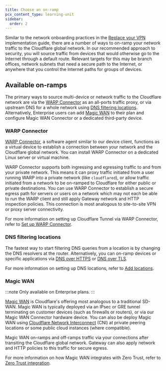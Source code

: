 ```yaml
---
title: Choose an on-ramp
pcx_content_type: learning-unit
sidebar:
  order: 2
---
```



Similar to the network onboarding practices in the [Replace your VPN](/learning-paths/replace-vpn/connect-private-network/) implementation guide, there are a number of ways to on-ramp your network traffic to the Cloudflare global network. In our recommended approach to security, you will source traffic from devices that would otherwise go to the Internet through a default route. Relevant targets for this may be branch offices, network subnets that need a secure path to the Internet, or anywhere that you control the Internet paths for groups of devices.

## Available on-ramps

The primary ways to source multi-device or network traffic to the Cloudflare network are via the [WARP Connector](#warp-connector-) as an all-ports traffic proxy, or via upstream DNS for a whole network using [DNS filtering locations](#dns-filtering-locations). Alternatively, Enterprise users can add [Magic WAN](#magic-wan) to their plan and configure Magic WAN Connector or a dedicated third-party device.

### WARP Connector <Badge text="Beta" variant="caution" size="small" />

[WARP Connector](/cloudflare-one/connections/connect-networks/private-net/warp-connector/), a software agent similar to our device client, functions as a virtual device to establish a connection between your network and the Cloudflare global network. You can install WARP Connector on a dedicated Linux server or virtual machine.

WARP Connector supports both ingressing and egressing traffic to and from your private network. This means it can proxy traffic initiated from a user running WARP into a private network (like <GlossaryTooltip term="cloudflared" link="/cloudflare-one/connections/connect-networks/get-started/">`cloudflared`</GlossaryTooltip>), or allow traffic initiated from a network to be on-ramped to Cloudflare for either public or private destinations. You can use WARP Connector to establish a secure egress path for servers or users on a network which may not each be able to run the WARP client and still apply Gateway network and HTTP inspection policies. This connection is most analogous to site-to-site VPN or proxy server connectivity.

For more information on setting up Cloudflare Tunnel via WARP Connector, refer to [Set up WARP Connector](/cloudflare-one/connections/connect-networks/private-net/warp-connector/).

### DNS filtering locations

<GlossaryDefinition term="DNS location" />

The fastest way to start filtering DNS queries from a location is by changing the DNS resolvers at the router. Alternatively, you can on-ramp devices or specific applications via [DNS over HTTPS](/cloudflare-one/connections/connect-devices/agentless/dns/dns-over-https/) or [DNS over TLS](/cloudflare-one/connections/connect-devices/agentless/dns/dns-over-tls/).

For more information on setting up DNS locations, refer to [Add locations](/cloudflare-one/connections/connect-devices/agentless/dns/locations/).

### Magic WAN

:::note
Only available on Enterprise plans.
:::

[Magic WAN](/magic-wan/) is Cloudflare's offering most analogous to a traditional SD-WAN. Magic WAN is typically deployed via an IPsec or GRE tunnel terminating on customer devices (such as firewalls or routers), or via our Magic WAN Connector hardware device. You can also be deploy Magic WAN using [Cloudflare Network Interconnect](/network-interconnect/) (CNI) at private peering locations or some public cloud instances (where compatible).

Magic WAN on-ramps and off-ramps traffic via your connections after transiting the Cloudflare global network. Gateway can also apply network and HTTP policies to this traffic for secure egress.

For more information on how Magic WAN integrates with Zero Trust, refer to [Zero Trust integration](/magic-wan/zero-trust/).
